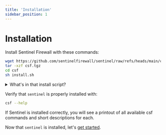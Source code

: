 ```yaml
---
title: 'Installation'
sidebar_position: 1
---
```


# Installation

Install Sentinel Firewall with these commands:

```bash
wget https://github.com/sentinelfirewall/sentinel/raw/refs/heads/main/csf.tgz
tar -xzf csf.tgz
cd csf
sh install.sh
```

<details>

<summary>What's in that install script?</summary>

It is always a good idea to inspect scripts before running them!

Below are the contents of `install.sh` for your verification.

```bash
#!/bin/sh

echo
echo "Selecting installer..."
echo

if [ -e "/usr/local/cpanel/version" ]; then
	echo "Running csf cPanel installer"
	echo
	sh install.cpanel.sh
elif [ -e "/usr/local/directadmin/directadmin" ]; then
	echo "Running csf DirectAdmin installer"
	echo
	sh install.directadmin.sh
elif [ -e "/usr/local/interworx" ]; then
	echo "Running csf InterWorx installer"
	echo
	sh install.interworx.sh
elif [ -e "/usr/local/cwpsrv" ]; then
	echo "Running csf CentOS Web Panel installer"
	echo
	sh install.cwp.sh
elif [ -e "/usr/local/vesta" ]; then
	echo "Running csf VestaCP installer"
	echo
	sh install.vesta.sh
elif [ -e "/usr/local/CyberCP" ]; then
	echo "Running csf CyberPanel installer"
	echo
	sh install.cyberpanel.sh
else
	echo "Running csf generic installer"
	echo
	sh install.generic.sh
fi
```

</details>

Verify that `sentinel` is properly installed with:

```bash
csf --help
```

If Sentinel is installed correctly, you will see a printout of all available csf commands and short descriptions for each.

Now that `sentinel` is installed, let's [get started](/docs/tour/hello-world).
